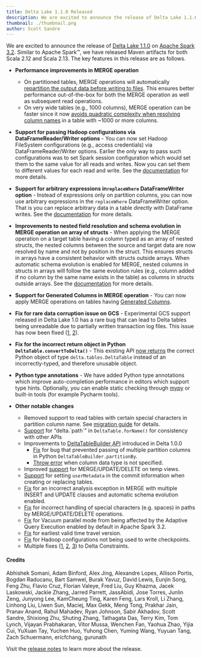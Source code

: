```yaml
---
title: Delta Lake 1.1.0 Released
description: We are excited to announce the release of Delta Lake 1.1.0.
thumbnail: ./thumbnail.png
author: Scott Sandre
---
```


We are excited to announce the release of [Delta Lake 1.1.0](https://github.com/delta-io/delta/releases/tag/v1.1.0) on [Apache Spark 3.2](https://spark.apache.org/releases/spark-release-3-2-0.html). Similar to Apache Spark™, we have released Maven artifacts for both Scala 2.12 and Scala 2.13. The key features in this release are as follows.

- **Performance improvements in MERGE operation**

  - On partitioned tables, MERGE operations will automatically [repartition the output data before writing to files](https://docs.delta.io/latest/delta-update.html#performance-tuning). This ensures better performance out-of-the-box for both the MERGE operation as well as subsequent read operations.
  - On very wide tables (e.g., 1000 columns), MERGE operation can be faster since it now [avoids quadratic complexity when resolving column names](https://github.com/delta-io/delta/commit/83780aeeadd67893ad69ed6481f7c6bce5be563c) in a table with ~1000 or more columns.

- **Support for passing Hadoop configurations via DataFrameReader/Writer options** - You can now set Hadoop FileSystem configurations (e.g., access credentials) via DataFrameReader/Writer options. Earlier the only way to pass such configurations was to set Spark session configuration which would set them to the same value for all reads and writes. Now you can set them to different values for each read and write. See the [documentation](https://docs.delta.io/1.1.0/delta-batch.html#dataframe-options) for more details.

- **Support for arbitrary expressions in`replaceWhere` DataFrameWriter option** - Instead of expressions only on partition columns, you can now use arbitrary expressions in the `replaceWhere` DataFrameWriter option. That is you can replace arbitrary data in a table directly with DataFrame writes. See the [documentation](https://docs.delta.io/1.1.0/delta-batch.html#dataframe-options) for more details.

- **Improvements to nested field resolution and schema evolution in MERGE operation on array of structs** - When applying the MERGE operation on a target table having a column typed as an array of nested structs, the nested columns between the source and target data are now resolved by name and not by position in the struct. This ensures structs in arrays have a consistent behavior with structs outside arrays. When automatic schema evolution is enabled for MERGE, nested columns in structs in arrays will follow the same evolution rules (e.g., column added if no column by the same name exists in the table) as columns in structs outside arrays. See the [documentation](https://docs.delta.io/1.1.0/delta-batch.html#dataframe-options) for more details.

- **Support for Generated Columns in MERGE operation** - You can now apply MERGE operations on tables having [Generated Columns](https://docs.delta.io/latest/delta-batch.html#use-generated-columns).

- **Fix for rare data corruption issue on GCS** - Experimental GCS support released in Delta Lake 1.0 has a rare bug that can lead to Delta tables being unreadable due to partially written transaction log files. This issue has now been fixed ([1](https://github.com/delta-io/delta/commit/7a3f1e8ec626e80880d524c2b897a969c8b4d63a), [2](https://github.com/delta-io/delta/commit/95e90763fd9f54df8880911b28b97b023a485d5f)).

- **Fix for the incorrect return object in Python `DeltaTable.convertToDelta()`** - This existing API [now returns](https://github.com/delta-io/delta/commit/c586f9a7374923867c36f61df4ed133725c8df2c) the correct Python object of type `delta.tables.DeltaTable` instead of an incorrectly-typed, and therefore unusable object.

- **Python type annotations** - We have added Python type annotations which improve auto-completion performance in editors which support type hints. Optionally, you can enable static checking through [mypy](http://mypy-lang.org/) or built-in tools (for example Pycharm tools).

- **Other notable changes**
  - Removed support to read tables with certain special characters in partition column name. See [migration guide](https://docs.delta.io/1.1.0/porting.html#delta-lake-1-0-and-below-to-1-1-and-above) for details.
  - [Support](https://github.com/delta-io/delta/commit/1470e33f3f728a1670a77da63f3fb78780c30873) for “delta.\`path\`” in `DeltaTable.forName()` for consistency with other APIs
  - Improvements to [DeltaTableBuilder API](https://docs.delta.io/1.1.0/delta-batch.html#create-a-table) introduced in Delta 1.0.0
    - [Fix](https://github.com/delta-io/delta/commit/59aa330c403f8a71b3eef0e90bd61cd54aab108c) for bug that prevented passing of multiple partition columns in Python `DeltaTableBuilder.partitionBy`.
    - [Throw error](https://github.com/delta-io/delta/commit/104e2a472b5a0a5c718c42ac14ac8b851a1a7fe8) when column data type is not specified.
  - Improved [support](https://github.com/delta-io/delta/commit/83277eb30c0834bd837d9658864261fc31d366f6) for MERGE/UPDATE/DELETE on temp views.
  - [Support](https://github.com/delta-io/delta/commit/a2722f8b17369a47dd8d23696fc4958f022bb496) for setting `userMetadata` in the commit information when creating or replacing tables.
  - [Fix](https://github.com/delta-io/delta/commit/4e1c53c6984ba7d56fd2a0d9fe27ac2573df27ea) for an incorrect analysis exception in MERGE with multiple INSERT and UPDATE clauses and automatic schema evolution enabled.
  - [Fix](https://github.com/delta-io/delta/commit/4359484368b4a06c32b663826ac60bf12d9e8025) for incorrect handling of special characters (e.g. spaces) in paths by MERGE/UPDATE/DELETE operations.
  - [Fix](https://github.com/delta-io/delta/commit/7f46e91cf0950e437ffbce93d8a5925ebd0a3991) for Vacuum parallel mode from being affected by the Adaptive Query Execution enabled by default in Apache Spark 3.2.
  - [Fix](https://github.com/delta-io/delta/commit/4243bccbe397e0f47dc36b525f14983d57bbc848) for earliest valid time travel version.
  - [Fix](https://github.com/delta-io/delta/commit/43d14226cc802d721d1683495cdc8511acf460a1) for Hadoop configurations not being used to write checkpoints.
  - Multiple fixes ([1](https://github.com/delta-io/delta/commit/83780aeeadd67893ad69ed6481f7c6bce5be563c), [2](https://github.com/delta-io/delta/commit/685820b66ec42de7ef8f8a61ef3fd0fcfb702a70), [3](https://github.com/delta-io/delta/commit/db113dab3db5bdc371f3d49734e26a7403372c24)) to Delta Constraints.

#### Credits

Abhishek Somani, Adam Binford, Alex Jing, Alexandre Lopes, Allison Portis, Bogdan Raducanu, Bart Samwel, Burak Yavuz, David Lewis, Eunjin Song, Feng Zhu, Flavio Cruz, Florian Valeye, Fred Liu, Guy Khazma, Jacek Laskowski, Jackie Zhang, Jarred Parrett, JassAbidi, Jose Torres, Junlin Zeng, Junyong Lee, KamCheung Ting, Karen Feng, Lars Kroll, Li Zhang, Linhong Liu, Liwen Sun, Maciej, Max Gekk, Meng Tong, Prakhar Jain, Pranav Anand, Rahul Mahadev, Ryan Johnson, Sabir Akhadov, Scott Sandre, Shixiong Zhu, Shuting Zhang, Tathagata Das, Terry Kim, Tom Lynch, Vijayan Prabhakaran, Vítor Mussa, Wenchen Fan, Yaohua Zhao, Yijia Cui, YuXuan Tay, Yuchen Huo, Yuhong Chen, Yuming Wang, Yuyuan Tang, Zach Schuermann, ericfchang, gurunath

Visit the [release notes](https://github.com/delta-io/delta/releases/tag/v1.1.0) to learn more about the release.

